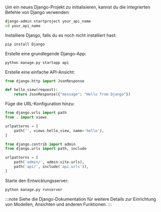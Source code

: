 Um ein neues Django-Projekt zu initialisieren, kannst du die integrierten Befehle von Django verwenden:

```bash
django-admin startproject your_api_name
cd your_api_name
```

Installiere Django, falls du es noch nicht installiert hast:

```bash
pip install Django
```

Erstelle eine grundlegende Django-App:

```bash
python manage.py startapp api
```

Erstelle eine einfache API-Ansicht:

```py title="api/views.py"
from django.http import JsonResponse

def hello_view(request):
    return JsonResponse({"message": "Hello from Django"})
```

Füge die URL-Konfiguration hinzu:

```py title="api/urls.py"
from django.urls import path
from . import views

urlpatterns = [
    path('', views.hello_view, name='hello'),
]
```

```py title="your_api_name/urls.py"
from django.contrib import admin
from django.urls import path, include

urlpatterns = [
    path('admin/', admin.site.urls),
    path('api/', include('api.urls')),
]
```

Starte den Entwicklungsserver:

```bash
python manage.py runserver
```

:::note
Siehe die Django-Dokumentation für weitere Details zur Einrichtung von Modellen, Ansichten und anderen Funktionen.
:::
